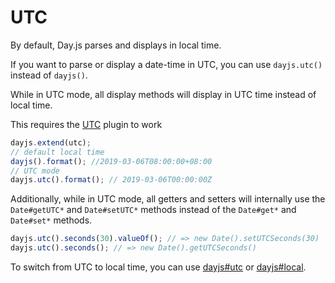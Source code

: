 
# UTC

By default, Day.js parses and displays in local time.

If you want to parse or display a date-time in UTC, you can use `dayjs.utc()` instead of `dayjs()`.

While in UTC mode, all display methods will display in UTC time instead of local time.

<Callout>This requires the [UTC](../plugin/utc) plugin to work</Callout>

```js
dayjs.extend(utc);
// default local time
dayjs().format(); //2019-03-06T08:00:00+08:00
// UTC mode
dayjs.utc().format(); // 2019-03-06T00:00:00Z
```

Additionally, while in UTC mode, all getters and setters will internally use the `Date#getUTC*` and `Date#setUTC*` methods instead of the `Date#get*` and `Date#set*` methods.

```js
dayjs.utc().seconds(30).valueOf(); // => new Date().setUTCSeconds(30)
dayjs.utc().seconds(); // => new Date().getUTCSeconds()
```

To switch from UTC to local time, you can use [dayjs#utc](../manipulate/utc) or [dayjs#local](../manipulate/local).
